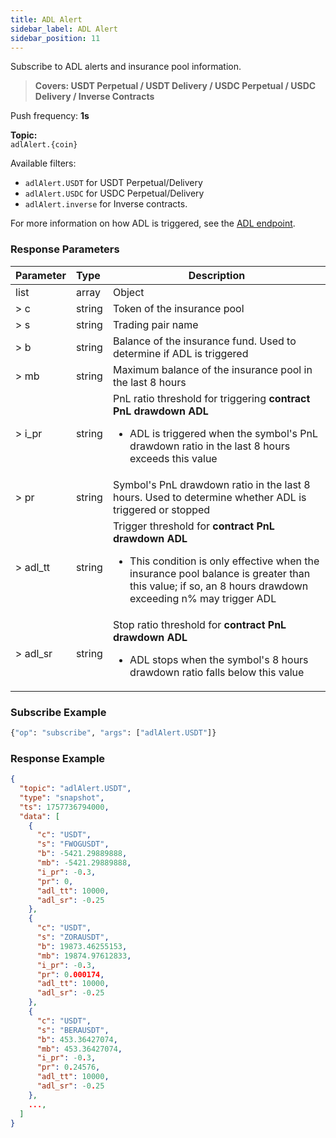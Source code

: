 ```yaml
---
title: ADL Alert
sidebar_label: ADL Alert
sidebar_position: 11
---
```


Subscribe to ADL alerts and insurance pool information.
> **Covers: USDT Perpetual / USDT Delivery / USDC Perpetual / USDC Delivery / Inverse Contracts**

Push frequency: **1s**

**Topic:**<br/>
`adlAlert.{coin}`

Available filters:
- `adlAlert.USDT` for USDT Perpetual/Delivery
- `adlAlert.USDC` for USDC Perpetual/Delivery
- `adlAlert.inverse` for Inverse contracts.

For more information on how ADL is triggered, see the [ADL endpoint](/docs/v5/market/adl-alert).

### Response Parameters
| Parameter | Type   | Description |
|:----------|:------ |-------------|
|list       | array  | Object |
|> c        | string | Token of the insurance pool |
|> s        | string | Trading pair name |
|> b        | string | Balance of the insurance fund. Used to determine if ADL is triggered |
|> mb       | string | Maximum balance of the insurance pool in the last 8 hours |
|> i_pr     | string | PnL ratio threshold for triggering **contract PnL drawdown ADL** <ul><li>ADL is triggered when the symbol's PnL drawdown ratio in the last 8 hours exceeds this value</li></ul> |
|> pr       | string | Symbol's PnL drawdown ratio in the last 8 hours. Used to determine whether ADL is triggered or stopped |
|> adl_tt   | string | Trigger threshold for **contract PnL drawdown ADL** <ul><li>This condition is only effective when the insurance pool balance is greater than this value; if so, an 8 hours drawdown exceeding n% may trigger ADL</li></ul> |
|> adl_sr   | string | Stop ratio threshold for **contract PnL drawdown ADL** <ul><li>ADL stops when the symbol's 8 hours drawdown ratio falls below this value</li></ul> |

### Subscribe Example

```python
{"op": "subscribe", "args": ["adlAlert.USDT"]}
```

### Response Example

```json
{
  "topic": "adlAlert.USDT",
  "type": "snapshot",
  "ts": 1757736794000,
  "data": [
    {
      "c": "USDT",
      "s": "FWOGUSDT",
      "b": -5421.29889888,
      "mb": -5421.29889888,
      "i_pr": -0.3,
      "pr": 0,
      "adl_tt": 10000,
      "adl_sr": -0.25
    },
    {
      "c": "USDT",
      "s": "ZORAUSDT",
      "b": 19873.46255153,
      "mb": 19874.97612833,
      "i_pr": -0.3,
      "pr": 0.000174,
      "adl_tt": 10000,
      "adl_sr": -0.25
    },
    {
      "c": "USDT",
      "s": "BERAUSDT",
      "b": 453.36427074,
      "mb": 453.36427074,
      "i_pr": -0.3,
      "pr": 0.24576,
      "adl_tt": 10000,
      "adl_sr": -0.25
    },
    ...,
  ]
}
```
